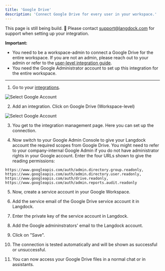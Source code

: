 ```yaml
---
title: 'Google Drive'
description: 'Connect Google Drive for every user in your workspace.'
---
```

This page is still being build. 🚧 Please contact support@langdock.com for support when setting up your integration.

**Important:**
- You need to be a workspace-admin to connect a Google Drive for the entire workspace. If you are not an admin, please reach out to your admin or refer to the [user-level integration guide](/product/integrations/oauth).
- You need the Google Administrator account to set up this integration for the entire workspace.

-----------

1. Go to your [integrations](https://app.langdock.com/integrations).
<img src="/images/new-integration-1.png" alt="Select Google Account" />


2. Add an integration. Click on Google Drive (Workspace-level)
<img src="/images/new-integration-2.png" alt="Select Google Account" />

3. You get to the integration management page. Here you can set up the connection.

4. Now switch to your Google Admin Console to give your Langdock account the required scopes from Google Drive. You might need to refer to your company-internal Google Admin if you do not have administrator rights in your Google account. Enter the four URLs shown to give the reading permissions:

```https://www.googleapis.com/auth/admin.directory.group.readonly, https://www.googleapis.com/auth/admin.directory.user.readonly, https://www.googleapis.com/auth/drive.readonly, https://www.googleapis.com/auth/admin.reports.audit.readonly```

5. Now, create a service account in your Google Workspace.

6. Add the service email of the Google Drive service account it in Langdock.

7. Enter the private key of the service account in Langdock.

8. Add the Google admininstrators' email to the Langdock account.

9. Click on "Save".

10. The connection is tested automatically and will be shown as successful or unsuccessful.

11. You can now access your Google Drive files in a normal chat or in assistants.